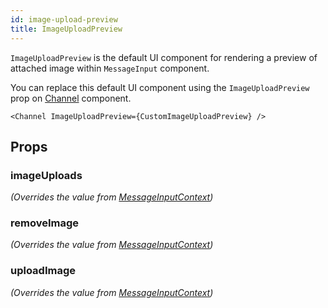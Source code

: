 ```yaml
---
id: image-upload-preview
title: ImageUploadPreview
---
```



`ImageUploadPreview` is the default UI component for rendering a preview of attached image within `MessageInput` component.

You can replace this default UI component using the `ImageUploadPreview` prop on [Channel](../core-components/channel) component.

```tsx
<Channel ImageUploadPreview={CustomImageUploadPreview} />
```

## Props

### imageUploads

_(Overrides the value from [MessageInputContext](../../contexts/message-input-context))_

<ImageUploads />

### removeImage

_(Overrides the value from [MessageInputContext](../../contexts/message-input-context))_

<RemoveImage />

### uploadImage

_(Overrides the value from [MessageInputContext](../../contexts/message-input-context))_

<UploadImage />
